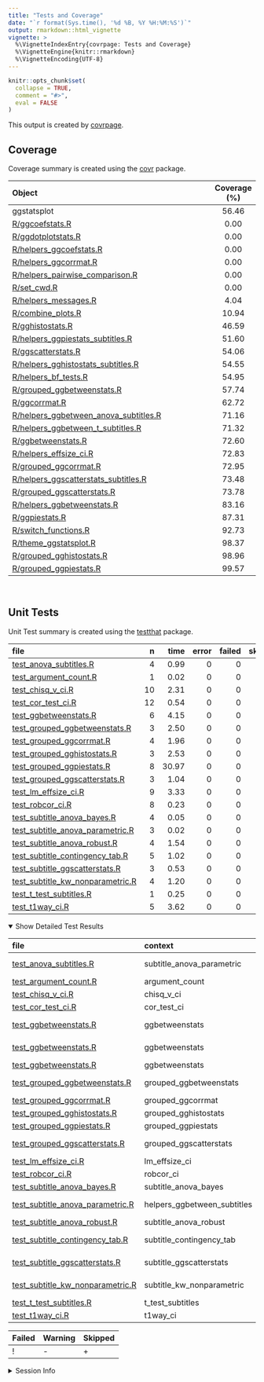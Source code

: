 ```yaml
---
title: "Tests and Coverage"
date: "`r format(Sys.time(), '%d %B, %Y %H:%M:%S')`"
output: rmarkdown::html_vignette
vignette: >
  %\VignetteIndexEntry{covrpage: Tests and Coverage}
  %\VignetteEngine{knitr::rmarkdown}
  %\VignetteEncoding{UTF-8}
---
```

  
```r
knitr::opts_chunk$set(
  collapse = TRUE,
  comment = "#>",
  eval = FALSE
)
```

<!--- Placeholder for tests/README.md Do Not Edit--->
This output is created by
[covrpage](https://github.com/yonicd/covrpage).

## Coverage

Coverage summary is created using the
[covr](https://github.com/r-lib/covr)
package.

| Object                                                                               | Coverage (%) |
| :----------------------------------------------------------------------------------- | :----------: |
| ggstatsplot                                                                          |    56.46     |
| [R/ggcoefstats.R](https://github.com/IndrajeetPatil/ggstatsplot/tree/master/R/ggcoefstats.R)                                                |     0.00     |
| [R/ggdotplotstats.R](https://github.com/IndrajeetPatil/ggstatsplot/tree/master/R/ggdotplotstats.R)                                          |     0.00     |
| [R/helpers\_ggcoefstats.R](https://github.com/IndrajeetPatil/ggstatsplot/tree/master/R/helpers_ggcoefstats.R)                               |     0.00     |
| [R/helpers\_ggcorrmat.R](https://github.com/IndrajeetPatil/ggstatsplot/tree/master/R/helpers_ggcorrmat.R)                                   |     0.00     |
| [R/helpers\_pairwise\_comparison.R](https://github.com/IndrajeetPatil/ggstatsplot/tree/master/R/helpers_pairwise_comparison.R)              |     0.00     |
| [R/set\_cwd.R](https://github.com/IndrajeetPatil/ggstatsplot/tree/master/R/set_cwd.R)                                                       |     0.00     |
| [R/helpers\_messages.R](https://github.com/IndrajeetPatil/ggstatsplot/tree/master/R/helpers_messages.R)                                     |     4.04     |
| [R/combine\_plots.R](https://github.com/IndrajeetPatil/ggstatsplot/tree/master/R/combine_plots.R)                                           |    10.94     |
| [R/gghistostats.R](https://github.com/IndrajeetPatil/ggstatsplot/tree/master/R/gghistostats.R)                                              |    46.59     |
| [R/helpers\_ggpiestats\_subtitles.R](https://github.com/IndrajeetPatil/ggstatsplot/tree/master/R/helpers_ggpiestats_subtitles.R)            |    51.60     |
| [R/ggscatterstats.R](https://github.com/IndrajeetPatil/ggstatsplot/tree/master/R/ggscatterstats.R)                                          |    54.06     |
| [R/helpers\_gghistostats\_subtitles.R](https://github.com/IndrajeetPatil/ggstatsplot/tree/master/R/helpers_gghistostats_subtitles.R)        |    54.55     |
| [R/helpers\_bf\_tests.R](https://github.com/IndrajeetPatil/ggstatsplot/tree/master/R/helpers_bf_tests.R)                                    |    54.95     |
| [R/grouped\_ggbetweenstats.R](https://github.com/IndrajeetPatil/ggstatsplot/tree/master/R/grouped_ggbetweenstats.R)                         |    57.74     |
| [R/ggcorrmat.R](https://github.com/IndrajeetPatil/ggstatsplot/tree/master/R/ggcorrmat.R)                                                    |    62.72     |
| [R/helpers\_ggbetween\_anova\_subtitles.R](https://github.com/IndrajeetPatil/ggstatsplot/tree/master/R/helpers_ggbetween_anova_subtitles.R) |    71.16     |
| [R/helpers\_ggbetween\_t\_subtitles.R](https://github.com/IndrajeetPatil/ggstatsplot/tree/master/R/helpers_ggbetween_t_subtitles.R)         |    71.32     |
| [R/ggbetweenstats.R](https://github.com/IndrajeetPatil/ggstatsplot/tree/master/R/ggbetweenstats.R)                                          |    72.60     |
| [R/helpers\_effsize\_ci.R](https://github.com/IndrajeetPatil/ggstatsplot/tree/master/R/helpers_effsize_ci.R)                                |    72.83     |
| [R/grouped\_ggcorrmat.R](https://github.com/IndrajeetPatil/ggstatsplot/tree/master/R/grouped_ggcorrmat.R)                                   |    72.95     |
| [R/helpers\_ggscatterstats\_subtitles.R](https://github.com/IndrajeetPatil/ggstatsplot/tree/master/R/helpers_ggscatterstats_subtitles.R)    |    73.48     |
| [R/grouped\_ggscatterstats.R](https://github.com/IndrajeetPatil/ggstatsplot/tree/master/R/grouped_ggscatterstats.R)                         |    73.78     |
| [R/helpers\_ggbetweenstats.R](https://github.com/IndrajeetPatil/ggstatsplot/tree/master/R/helpers_ggbetweenstats.R)                         |    83.16     |
| [R/ggpiestats.R](https://github.com/IndrajeetPatil/ggstatsplot/tree/master/R/ggpiestats.R)                                                  |    87.31     |
| [R/switch\_functions.R](https://github.com/IndrajeetPatil/ggstatsplot/tree/master/R/switch_functions.R)                                     |    92.73     |
| [R/theme\_ggstatsplot.R](https://github.com/IndrajeetPatil/ggstatsplot/tree/master/R/theme_ggstatsplot.R)                                   |    98.37     |
| [R/grouped\_gghistostats.R](https://github.com/IndrajeetPatil/ggstatsplot/tree/master/R/grouped_gghistostats.R)                             |    98.96     |
| [R/grouped\_ggpiestats.R](https://github.com/IndrajeetPatil/ggstatsplot/tree/master/R/grouped_ggpiestats.R)                                 |    99.57     |

<br>

## Unit Tests

Unit Test summary is created using the
[testthat](https://github.com/r-lib/testthat)
package.

| file                                                                             |  n |  time | error | failed | skipped | warning | icon |
| :------------------------------------------------------------------------------- | -: | ----: | ----: | -----: | ------: | ------: | :--- |
| [test\_anova\_subtitles.R](https://github.com/IndrajeetPatil/ggstatsplot/tree/master/tests/testthat/test_anova_subtitles.R)                      |  4 |  0.99 |     0 |      0 |       0 |       0 |      |
| [test\_argument\_count.R](https://github.com/IndrajeetPatil/ggstatsplot/tree/master/tests/testthat/test_argument_count.R)                        |  1 |  0.02 |     0 |      0 |       0 |       0 |      |
| [test\_chisq\_v\_ci.R](https://github.com/IndrajeetPatil/ggstatsplot/tree/master/tests/testthat/test_chisq_v_ci.R)                               | 10 |  2.31 |     0 |      0 |       0 |       0 |      |
| [test\_cor\_test\_ci.R](https://github.com/IndrajeetPatil/ggstatsplot/tree/master/tests/testthat/test_cor_test_ci.R)                             | 12 |  0.54 |     0 |      0 |       0 |       0 |      |
| [test\_ggbetweenstats.R](https://github.com/IndrajeetPatil/ggstatsplot/tree/master/tests/testthat/test_ggbetweenstats.R)                         |  6 |  4.15 |     0 |      0 |       1 |       1 | \+-  |
| [test\_grouped\_ggbetweenstats.R](https://github.com/IndrajeetPatil/ggstatsplot/tree/master/tests/testthat/test_grouped_ggbetweenstats.R)        |  3 |  2.50 |     0 |      0 |       0 |       0 |      |
| [test\_grouped\_ggcorrmat.R](https://github.com/IndrajeetPatil/ggstatsplot/tree/master/tests/testthat/test_grouped_ggcorrmat.R)                  |  4 |  1.96 |     0 |      0 |       0 |       0 |      |
| [test\_grouped\_gghistostats.R](https://github.com/IndrajeetPatil/ggstatsplot/tree/master/tests/testthat/test_grouped_gghistostats.R)            |  3 |  2.53 |     0 |      0 |       0 |       0 |      |
| [test\_grouped\_ggpiestats.R](https://github.com/IndrajeetPatil/ggstatsplot/tree/master/tests/testthat/test_grouped_ggpiestats.R)                |  8 | 30.97 |     0 |      0 |       0 |       0 |      |
| [test\_grouped\_ggscatterstats.R](https://github.com/IndrajeetPatil/ggstatsplot/tree/master/tests/testthat/test_grouped_ggscatterstats.R)        |  3 |  1.04 |     0 |      0 |       0 |       0 |      |
| [test\_lm\_effsize\_ci.R](https://github.com/IndrajeetPatil/ggstatsplot/tree/master/tests/testthat/test_lm_effsize_ci.R)                         |  9 |  3.33 |     0 |      0 |       0 |       0 |      |
| [test\_robcor\_ci.R](https://github.com/IndrajeetPatil/ggstatsplot/tree/master/tests/testthat/test_robcor_ci.R)                                  |  8 |  0.23 |     0 |      0 |       0 |       0 |      |
| [test\_subtitle\_anova\_bayes.R](https://github.com/IndrajeetPatil/ggstatsplot/tree/master/tests/testthat/test_subtitle_anova_bayes.R)           |  4 |  0.05 |     0 |      0 |       0 |       0 |      |
| [test\_subtitle\_anova\_parametric.R](https://github.com/IndrajeetPatil/ggstatsplot/tree/master/tests/testthat/test_subtitle_anova_parametric.R) |  3 |  0.02 |     0 |      0 |       0 |       0 |      |
| [test\_subtitle\_anova\_robust.R](https://github.com/IndrajeetPatil/ggstatsplot/tree/master/tests/testthat/test_subtitle_anova_robust.R)         |  4 |  1.54 |     0 |      0 |       0 |       0 |      |
| [test\_subtitle\_contingency\_tab.R](https://github.com/IndrajeetPatil/ggstatsplot/tree/master/tests/testthat/test_subtitle_contingency_tab.R)   |  5 |  1.02 |     0 |      0 |       0 |       0 |      |
| [test\_subtitle\_ggscatterstats.R](https://github.com/IndrajeetPatil/ggstatsplot/tree/master/tests/testthat/test_subtitle_ggscatterstats.R)      |  3 |  0.53 |     0 |      0 |       0 |       0 |      |
| [test\_subtitle\_kw\_nonparametric.R](https://github.com/IndrajeetPatil/ggstatsplot/tree/master/tests/testthat/test_subtitle_kw_nonparametric.R) |  4 |  1.20 |     0 |      0 |       0 |       0 |      |
| [test\_t\_test\_subtitles.R](https://github.com/IndrajeetPatil/ggstatsplot/tree/master/tests/testthat/test_t_test_subtitles.R)                   |  1 |  0.25 |     0 |      0 |       0 |       0 |      |
| [test\_t1way\_ci.R](https://github.com/IndrajeetPatil/ggstatsplot/tree/master/tests/testthat/test_t1way_ci.R)                                    |  5 |  3.62 |     0 |      0 |       0 |       0 |      |

<details open>

<summary> Show Detailed Test Results
</summary>

| file                                                                                     | context                       | test                                       | status  |  n |  time | icon |
| :--------------------------------------------------------------------------------------- | :---------------------------- | :----------------------------------------- | :------ | -: | ----: | :--- |
| [test\_anova\_subtitles.R](https://github.com/IndrajeetPatil/ggstatsplot/tree/master/tests/testthat/test_anova_subtitles.R#L32_L35)                      | subtitle\_anova\_parametric   | parametric anova subtitles work            | PASS    |  4 |  0.99 |      |
| [test\_argument\_count.R](https://github.com/IndrajeetPatil/ggstatsplot/tree/master/tests/testthat/test_argument_count.R#L56_L59)                        | argument\_count               | argument\_count is correct                 | PASS    |  1 |  0.02 |      |
| [test\_chisq\_v\_ci.R](https://github.com/IndrajeetPatil/ggstatsplot/tree/master/tests/testthat/test_chisq_v_ci.R#L46_L50)                               | chisq\_v\_ci                  | chisq\_v\_ci works                         | PASS    | 10 |  2.31 |      |
| [test\_cor\_test\_ci.R](https://github.com/IndrajeetPatil/ggstatsplot/tree/master/tests/testthat/test_cor_test_ci.R#L45_L49)                             | cor\_test\_ci                 | cor\_test\_ci works                        | PASS    | 12 |  0.54 |      |
| [test\_ggbetweenstats.R](https://github.com/IndrajeetPatil/ggstatsplot/tree/master/tests/testthat/test_ggbetweenstats.R#L9_L16)                          | ggbetweenstats                | error when x and outlier.label are same    | PASS    |  1 |  0.00 |      |
| [test\_ggbetweenstats.R](https://github.com/IndrajeetPatil/ggstatsplot/tree/master/tests/testthat/test_ggbetweenstats.R#L26_L36)                         | ggbetweenstats                | outlier.labeling works across vector types | PASS    |  3 |  2.59 |      |
| [test\_ggbetweenstats.R](https://github.com/IndrajeetPatil/ggstatsplot/tree/master/tests/testthat/test_ggbetweenstats.R#L90_L93)                         | ggbetweenstats                | ggbetweenstats works                       | WARNING |  2 |  1.56 | \-   |
| [test\_grouped\_ggbetweenstats.R](https://github.com/IndrajeetPatil/ggstatsplot/tree/master/tests/testthat/test_grouped_ggbetweenstats.R#L12_L32)        | grouped\_ggbetweenstats       | grouping.var works across vector types     | PASS    |  3 |  2.50 |      |
| [test\_grouped\_ggcorrmat.R](https://github.com/IndrajeetPatil/ggstatsplot/tree/master/tests/testthat/test_grouped_ggcorrmat.R#L18_L27)                  | grouped\_ggcorrmat            | grouped\_ggcorrmat works                   | PASS    |  4 |  1.96 |      |
| [test\_grouped\_gghistostats.R](https://github.com/IndrajeetPatil/ggstatsplot/tree/master/tests/testthat/test_grouped_gghistostats.R#L9_L19)             | grouped\_gghistostats         | grouped\_gghistostats works                | PASS    |  3 |  2.53 |      |
| [test\_grouped\_ggpiestats.R](https://github.com/IndrajeetPatil/ggstatsplot/tree/master/tests/testthat/test_grouped_ggpiestats.R#L13_L21)                | grouped\_ggpiestats           | grouped\_ggpiestats works                  | PASS    |  8 | 30.97 |      |
| [test\_grouped\_ggscatterstats.R](https://github.com/IndrajeetPatil/ggstatsplot/tree/master/tests/testthat/test_grouped_ggscatterstats.R#L9_L17)         | grouped\_ggscatterstats       | grouped\_ggscatterstats works              | PASS    |  3 |  1.04 |      |
| [test\_lm\_effsize\_ci.R](https://github.com/IndrajeetPatil/ggstatsplot/tree/master/tests/testthat/test_lm_effsize_ci.R#L67_L71)                         | lm\_effsize\_ci               | lm\_effsize\_ci works                      | PASS    |  9 |  3.33 |      |
| [test\_robcor\_ci.R](https://github.com/IndrajeetPatil/ggstatsplot/tree/master/tests/testthat/test_robcor_ci.R#L39_L43)                                  | robcor\_ci                    | robcor\_ci works                           | PASS    |  8 |  0.23 |      |
| [test\_subtitle\_anova\_bayes.R](https://github.com/IndrajeetPatil/ggstatsplot/tree/master/tests/testthat/test_subtitle_anova_bayes.R#L51_L54)           | subtitle\_anova\_bayes        | subtitle\_anova\_bayes works               | PASS    |  4 |  0.05 |      |
| [test\_subtitle\_anova\_parametric.R](https://github.com/IndrajeetPatil/ggstatsplot/tree/master/tests/testthat/test_subtitle_anova_parametric.R#L53_L56) | helpers\_ggbetween\_subtitles | helpers\_ggbetween\_subtitles works        | PASS    |  3 |  0.02 |      |
| [test\_subtitle\_anova\_robust.R](https://github.com/IndrajeetPatil/ggstatsplot/tree/master/tests/testthat/test_subtitle_anova_robust.R#L52_L55)         | subtitle\_anova\_robust       | subtitle\_anova\_robust works              | PASS    |  4 |  1.54 |      |
| [test\_subtitle\_contingency\_tab.R](https://github.com/IndrajeetPatil/ggstatsplot/tree/master/tests/testthat/test_subtitle_contingency_tab.R#L56_L59)   | subtitle\_contingency\_tab    | subtitle\_contingency\_tab works           | PASS    |  5 |  1.02 |      |
| [test\_subtitle\_ggscatterstats.R](https://github.com/IndrajeetPatil/ggstatsplot/tree/master/tests/testthat/test_subtitle_ggscatterstats.R#L46)          | subtitle\_ggscatterstats      | subtitle\_ggscatterstats works             | PASS    |  3 |  0.53 |      |
| [test\_subtitle\_kw\_nonparametric.R](https://github.com/IndrajeetPatil/ggstatsplot/tree/master/tests/testthat/test_subtitle_kw_nonparametric.R#L50_L53) | subtitle\_kw\_nonparametric   | subtitle\_kw\_nonparametric works          | PASS    |  4 |  1.20 |      |
| [test\_t\_test\_subtitles.R](https://github.com/IndrajeetPatil/ggstatsplot/tree/master/tests/testthat/test_t_test_subtitles.R#L43_L47)                   | t\_test\_subtitles            | t-test subtitles work                      | PASS    |  1 |  0.25 |      |
| [test\_t1way\_ci.R](https://github.com/IndrajeetPatil/ggstatsplot/tree/master/tests/testthat/test_t1way_ci.R#L57)                                        | t1way\_ci                     | t1way\_ci works                            | PASS    |  5 |  3.62 |      |

| Failed | Warning | Skipped |
| :----- | :------ | :------ |
| \!     | \-      | \+      |

</details>

<details>

<summary> Session Info </summary>

| Field    | Value                                              |
| :------- | :------------------------------------------------- |
| Version  | R Under development (unstable) (2018-10-20 r75474) |
| Platform | x86\_64-w64-mingw32/x64 (64-bit)                   |
| Running  | Windows \>= 8 x64 (build 9200)                     |
| Language | English\_United States                             |
| Timezone | America/New\_York                                  |

| Package  | Version |
| :------- | :------ |
| testthat | 2.0.1   |
| covr     | 3.2.1   |
| covrpage | 0.0.66  |

</details>

<!--- Final Status : skipped/warning --->
